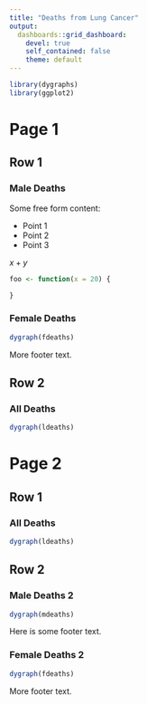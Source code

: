 ```yaml
---
title: "Deaths from Lung Cancer"
output: 
  dashboards::grid_dashboard: 
    devel: true
    self_contained: false
    theme: default
---
```


```r
library(dygraphs)
library(ggplot2)
```

# Page 1 

## Row 1

### Male Deaths {data-col=4}

Some free form content:

- Point 1
- Point 2
- Point 3

$x + y$

```r
foo <- function(x = 20) {

}
```

### Female Deaths

```r
dygraph(fdeaths)
```

More footer text.

## Row 2

### All Deaths

```r
dygraph(ldeaths)
```

# Page 2 {data-orientation='columns'}

## Row 1

### All Deaths

```r
dygraph(ldeaths)
```




## Row 2

### Male Deaths 2 

```r
dygraph(mdeaths)
```

Here is some footer text.

### Female Deaths 2 

```r
dygraph(fdeaths)
```

More footer text.

